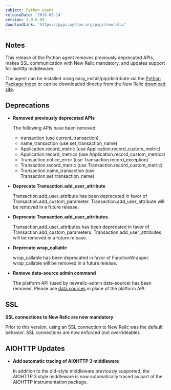 ```yaml
---
subject: Python agent
releaseDate: '2018-03-14'
version: 3.0.0.89
downloadLink: 'https://pypi.python.org/pypi/newrelic'
---
```


## Notes

This release of the Python agent removes previously deprecated APIs, makes SSL communication with New Relic mandatory, and updates support for aiohttp middleware.

The agent can be installed using easy_install/pip/distribute via the [Python Package Index](https://pypi.python.org/pypi/newrelic) or can be downloaded directly from the New Relic [download site](https://download.newrelic.com/python_agent/release).

## Deprecations

* **Removed previously deprecated APIs**

  The following APIs have been removed:

  * transaction (use current_transaction)
  * name_transaction (use set_transaction_name)
  * Application.record_metric (use Application.record_custom_metric)
  * Application.record_metrics (use Application.record_custom_metrics)
  * Transaction.notice_error (use Transaction.record_exception)
  * Transaction.record_metric (use Transaction.record_custom_metric)
  * Transaction.name_transaction (use Transaction.set_transaction_name)
* **Deprecate Transaction.add_user_attribute**

  Transaction.add_user_attribute has been deprecated in favor of Transaction.add_custom_parameter. Transaction.add_user_attribute will be removed in a future release.
* **Deprecate Transaction.add_user_attributes**

  Transaction.add_user_attributes has been deprecated in favor of Transaction.add_custom_parameters. Transaction.add_user_attributes will be removed in a future release.
* **Deprecate wrap_callable**

  wrap_callable has been deprecated in favor of FunctionWrapper. wrap_callable will be removed in a future release.
* **Remove data-source admin command**

  The platform API (used by newrelic-admin data-source) has been removed. Please use [data sources](/docs/agents/python-agent/supported-features/python-custom-metrics#registering-a-data-source) in place of the platform API.

## SSL

**SSL connections to New Relic are now mandatory**

Prior to this version, using an SSL connection to New Relic was the default behavior. SSL connections are now enforced (not overrideable).

## AIOHTTP Updates

* **Add automatic tracing of AIOHTTP 3 middleware**

  In addition to the old-style middleware previously supported, the AIOHTTP 3 style middleware is now automatically traced as part of the AIOHTTP instrumentation package.
